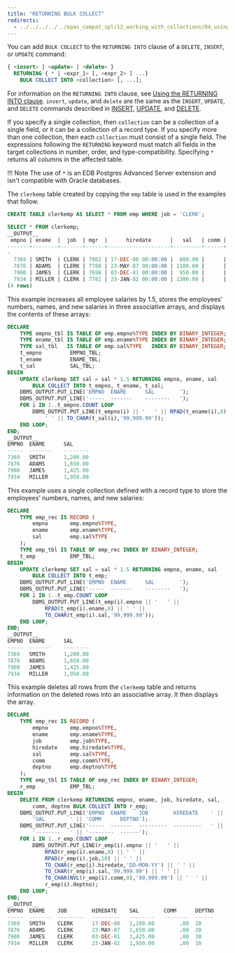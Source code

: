 ```yaml
---
title: "RETURNING BULK COLLECT"
redirects:
  - ../../../../../epas_compat_spl/12_working_with_collections/04_using_the_bulk_collect_clause/04_returning_bulk_collect #generated for docs/epas/reorg-role-use-case-mode
---
```


<div id="returning_bulk_collect" class="registered_link"></div>

You can add `BULK COLLECT` to the `RETURNING INTO` clause of a `DELETE`, `INSERT`, or `UPDATE` command:

```sql
{ <insert> | <update> | <delete> }
  RETURNING { * | <expr_1> [, <expr_2> ] ...}
    BULK COLLECT INTO <collection> [, ...];
```

For information on the `RETURNING INTO` clause, see [Using the RETURNING INTO clause](../../04_basic_statements/05_using_the_returning_into_clause/#using_the_returning_into_clause). `insert`, `update`, and `delete` are the same as the `INSERT`, `UPDATE`, and `DELETE` commands described in [INSERT](../../04_basic_statements/03_insert/#insert), [UPDATE](../../04_basic_statements/07_update/#update), and [DELETE](../../04_basic_statements/02_delete/#delete). 

If you specify a single collection, then `collection` can be a collection of a single field, or it can be a collection of a record type. If you specify more than one collection, then each `collection` must consist of a single field. The expressions following the `RETURNING` keyword must match all fields in the target collections in number, order, and type-compatibility. Specifying `*` returns all columns in the affected table. 

!!! Note 
    The use of `*` is an EDB Postgres Advanced Server extension and isn't compatible with Oracle databases.

The `clerkemp` table created by copying the `emp` table is used in the examples that follow.

```sql
CREATE TABLE clerkemp AS SELECT * FROM emp WHERE job = 'CLERK';

SELECT * FROM clerkemp;
__OUTPUT__
 empno | ename  |  job  | mgr  |      hiredate      |   sal   | comm | deptno
-------+--------+-------+------+--------------------+---------+------+-------
-
  7369 | SMITH  | CLERK | 7902 | 17-DEC-80 00:00:00 |  800.00 |      |    20
  7876 | ADAMS  | CLERK | 7788 | 23-MAY-87 00:00:00 | 1100.00 |      |    20
  7900 | JAMES  | CLERK | 7698 | 03-DEC-81 00:00:00 |  950.00 |      |    30
  7934 | MILLER | CLERK | 7782 | 23-JAN-82 00:00:00 | 1300.00 |      |    10
(4 rows)
```

This example increases all employee salaries by 1.5, stores the employees’ numbers, names, and new salaries in three associative arrays, and displays the contents of these arrays:

```sql
DECLARE
    TYPE empno_tbl IS TABLE OF emp.empno%TYPE INDEX BY BINARY_INTEGER;
    TYPE ename_tbl IS TABLE OF emp.ename%TYPE INDEX BY BINARY_INTEGER;
    TYPE sal_tbl   IS TABLE OF emp.sal%TYPE   INDEX BY BINARY_INTEGER;
    t_empno         EMPNO_TBL;
    t_ename         ENAME_TBL;
    t_sal           SAL_TBL;
BEGIN
    UPDATE clerkemp SET sal = sal * 1.5 RETURNING empno, ename, sal
        BULK COLLECT INTO t_empno, t_ename, t_sal;
    DBMS_OUTPUT.PUT_LINE('EMPNO  ENAME      SAL        ');
    DBMS_OUTPUT.PUT_LINE('-----  -------    --------   ');
    FOR i IN 1..t_empno.COUNT LOOP
        DBMS_OUTPUT.PUT_LINE(t_empno(i) || '   ' || RPAD(t_ename(i),8) ||
            ' ' || TO_CHAR(t_sal(i),'99,999.99'));
    END LOOP;
END;
__OUTPUT__
EMPNO  ENAME      SAL
-----  -------    --------
7369   SMITH      1,200.00
7876   ADAMS      1,650.00
7900   JAMES      1,425.00
7934   MILLER     1,950.00
```

This example uses a single collection defined with a record type to store the employees’ numbers, names, and new salaries:

```sql
DECLARE
    TYPE emp_rec IS RECORD (
        empno       emp.empno%TYPE,
        ename       emp.ename%TYPE,
        sal         emp.sal%TYPE
    );
    TYPE emp_tbl IS TABLE OF emp_rec INDEX BY BINARY_INTEGER;
    t_emp           EMP_TBL;
BEGIN
    UPDATE clerkemp SET sal = sal * 1.5 RETURNING empno, ename, sal
        BULK COLLECT INTO t_emp;
    DBMS_OUTPUT.PUT_LINE('EMPNO  ENAME      SAL        ');
    DBMS_OUTPUT.PUT_LINE('-----  -------    --------   ');
    FOR i IN 1..t_emp.COUNT LOOP
        DBMS_OUTPUT.PUT_LINE(t_emp(i).empno || '   ' ||
            RPAD(t_emp(i).ename,8) || ' ' ||
            TO_CHAR(t_emp(i).sal,'99,999.99'));
    END LOOP;
END;
__OUTPUT__
EMPNO  ENAME      SAL
-----  -------    --------
7369   SMITH      1,200.00
7876   ADAMS      1,650.00
7900   JAMES      1,425.00
7934   MILLER     1,950.00
```

This example deletes all rows from the `clerkemp` table and returns information on the deleted rows into an associative array. It then displays the array.

```sql
DECLARE
    TYPE emp_rec IS RECORD (
        empno       emp.empno%TYPE,
        ename       emp.ename%TYPE,
        job         emp.job%TYPE,
        hiredate    emp.hiredate%TYPE,
        sal         emp.sal%TYPE,
        comm        emp.comm%TYPE,
        deptno      emp.deptno%TYPE
    );
    TYPE emp_tbl IS TABLE OF emp_rec INDEX BY BINARY_INTEGER;
    r_emp           EMP_TBL;
BEGIN
    DELETE FROM clerkemp RETURNING empno, ename, job, hiredate, sal,
        comm, deptno BULK COLLECT INTO r_emp;
    DBMS_OUTPUT.PUT_LINE('EMPNO  ENAME    JOB        HIREDATE    ' ||
        'SAL        ' || 'COMM      DEPTNO');
    DBMS_OUTPUT.PUT_LINE('-----  -------  ---------  ---------   ' ||
        '--------   ' || '--------  ------');
    FOR i IN 1..r_emp.COUNT LOOP
        DBMS_OUTPUT.PUT_LINE(r_emp(i).empno || '   ' ||
            RPAD(r_emp(i).ename,8) || ' ' ||
            RPAD(r_emp(i).job,10) || ' ' ||
            TO_CHAR(r_emp(i).hiredate,'DD-MON-YY') || ' ' ||
            TO_CHAR(r_emp(i).sal,'99,999.99') || ' ' ||
            TO_CHAR(NVL(r_emp(i).comm,0),'99,999.99') || '  ' ||
            r_emp(i).deptno);
    END LOOP;
END;
__OUTPUT__
EMPNO  ENAME    JOB        HIREDATE    SAL        COMM      DEPTNO
-----  -------  ---------  ---------   --------   --------  ------
7369   SMITH    CLERK      17-DEC-80   1,200.00        .00  20
7876   ADAMS    CLERK      23-MAY-87   1,650.00        .00  20
7900   JAMES    CLERK      03-DEC-81   1,425.00        .00  30
7934   MILLER   CLERK      23-JAN-82   1,950.00        .00  10
```
